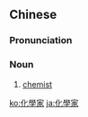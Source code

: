 ==Chinese==
{{zh-forms|s=化学家|type=21}}
{{zh-wp}}

===Pronunciation===
{{zh-pron
|m=huàxuéjiā
|c=faa3 hok6 gaa1
|cat=n
}}

===Noun===
{{zh-noun}}

# [[chemist]]

{{zh-cat|Occupations}}

[[ko:化學家]]
[[ja:化學家]]
